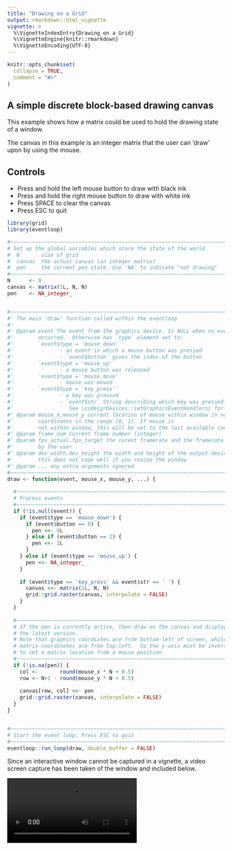 ```yaml
---
title: "Drawing on a Grid"
output: rmarkdown::html_vignette
vignette: >
  %\VignetteIndexEntry{Drawing on a Grid}
  %\VignetteEngine{knitr::rmarkdown}
  %\VignetteEncoding{UTF-8}
---
```


```r
knitr::opts_chunk$set(
  collapse = TRUE,
  comment = "#>"
)
```

## A simple discrete block-based drawing canvas

This example shows how a matrix could be used to hold the drawing state 
of a window.

The canvas in this example is an integer matrix that the user can 'draw'
upon by using the mouse.

## Controls

* Press and hold the left mouse button to draw with black ink
* Press and hold the right mouse button to draw with white ink
* Press SPACE to clear the canvas
* Press ESC to quit


```r
library(grid)
library(eventloop)

#~~~~~~~~~~~~~~~~~~~~~~~~~~~~~~~~~~~~~~~~~~~~~~~~~~~~~~~~~~~~~~~~~~~~~~~~~~~~~
# Set up the global variables which store the state of the world
#  N       size of grid
#  canvas  the actual canvas (an integer matrix)
#  pen     the current pen state. Use 'NA' to indicate "not drawing"
#~~~~~~~~~~~~~~~~~~~~~~~~~~~~~~~~~~~~~~~~~~~~~~~~~~~~~~~~~~~~~~~~~~~~~~~~~~~~~
N      <- 8
canvas <- matrix(1L, N, N)
pen    <- NA_integer_


#~~~~~~~~~~~~~~~~~~~~~~~~~~~~~~~~~~~~~~~~~~~~~~~~~~~~~~~~~~~~~~~~~~~~~~~~~~~~~
#' The main 'draw' function called within the eventloop
#'
#' @param event The event from the graphics device. Is NULL when no event
#'        occurred.  Otherwise has `type` element set to:
#'        `event$type = 'mouse_down'` 
#'               - an event in which a mouse button was pressed
#'               - `event$button` gives the index of the button
#'        `event$type = 'mouse_up'`   
#'               - a mouse button was released
#'        `event$type = 'mouse_move'`   
#'               - mouse was moved 
#'        `event$type = 'key_press'`  
#'               - a key was pressed
#'               - `event$str` String describing which key was pressed. 
#'                  See \code{grDevices::setGraphicsEventHandlers} for more information.
#' @param mouse_x,mouse_y current location of mouse within window in normalised 
#'        coordinates in the range [0, 1]. If mouse is 
#'        not within window, this will be set to the last available coordinates
#' @param frame_num Current frame number (integer)
#' @param fps_actual,fps_target the curent framerate and the framerate specified
#'        by the user
#' @param dev_width,dev_height the width and height of the output device. Note:
#'        this does not cope well if you resize the window
#' @param ... any extra arguments ignored
#~~~~~~~~~~~~~~~~~~~~~~~~~~~~~~~~~~~~~~~~~~~~~~~~~~~~~~~~~~~~~~~~~~~~~~~~~~~~~
draw <- function(event, mouse_x, mouse_y, ...) {
  
  #~~~~~~~~~~~~~~~~~~~~~~~~~~~~~~~~~~~~~~~~~~~~~~~~~~~~~~~~~~~~~~~~~~~~~~~~~~~
  # Process events
  #~~~~~~~~~~~~~~~~~~~~~~~~~~~~~~~~~~~~~~~~~~~~~~~~~~~~~~~~~~~~~~~~~~~~~~~~~~~
  if (!is.null(event)) {
    if (event$type == 'mouse_down') {
      if (event$button == 0) {
        pen <<- 0L
      } else if (event$button == 2) {
        pen <<- 1L
      }
    } else if (event$type == 'mouse_up') {
      pen <<- NA_integer_
    }
    
    if (event$type == 'key_press' && event$str == ' ') {
      canvas <<- matrix(1L, N, N)
      grid::grid.raster(canvas, interpolate = FALSE)
    }
  }
  
  #~~~~~~~~~~~~~~~~~~~~~~~~~~~~~~~~~~~~~~~~~~~~~~~~~~~~~~~~~~~~~~~~~~~~~~~~~~~
  # If the pen is currently active, then draw on the canvas and display
  # the latest version.
  # Note that graphics coordiates are from bottom-left of screen, while
  # matrix coordinates are from top-left.  So the y-axis must be inverted
  # to set a matrix location from a mouse position
  #~~~~~~~~~~~~~~~~~~~~~~~~~~~~~~~~~~~~~~~~~~~~~~~~~~~~~~~~~~~~~~~~~~~~~~~~~~~
  if (!is.na(pen)) {
    col <-       round(mouse_x * N + 0.5)
    row <- N+1 - round(mouse_y * N + 0.5)
    
    canvas[row, col] <<- pen
    grid::grid.raster(canvas, interpolate = FALSE)
  }
}


#~~~~~~~~~~~~~~~~~~~~~~~~~~~~~~~~~~~~~~~~~~~~~~~~~~~~~~~~~~~~~~~~~~~~~~~~~~~~~
# Start the event loop. Press ESC to quit
#~~~~~~~~~~~~~~~~~~~~~~~~~~~~~~~~~~~~~~~~~~~~~~~~~~~~~~~~~~~~~~~~~~~~~~~~~~~~~
eventloop::run_loop(draw, double_buffer = FALSE)
```


Since an interactive window cannot be captured in a vignette, a video
screen capture has been taken of the window and included below.

<video controls>
  <source src="images/basic-canvas-grid.mp4" type="video/mp4">
  Your browser does not support the video tag.
</video> 

